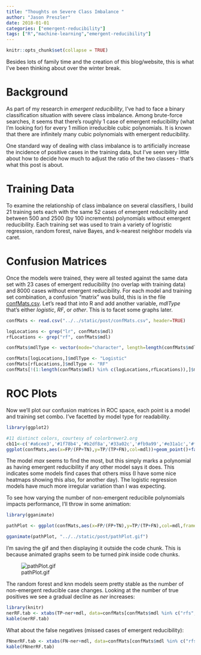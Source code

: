 ```yaml
---
title: "Thoughts on Severe Class Imbalance "
author: "Jason Preszler"
date: 2018-01-01
categories: ["emergent-reducibility"]
tags: ["R","machine-learning","emergent-reducibility"]
---
```


```r
knitr::opts_chunk$set(collapse = TRUE)
```

Besides lots of family time and the creation of this blog/website, this is what I've been thinking about over the winter break.

# Background
As part of my research in *emergent reducibility*, I've had to face a binary classification situation with severe class imbalance. Among brute-force searches, it seems that there's roughly 1 case of emergent reducibility (what I'm looking for) for every 1 million irreducible cubic polynomials. It is known that there are infinitely many cubic polynomials with emergent reducibility. 

One standard way of dealing with class imbalance is to artificially increase the incidence of positive cases in the training data, but I've seen very little about how to decide how much to adjust the ratio of the two classes - that's what this post is about.

# Training Data
To examine the relationship of class imbalance on several classifiers, I build 21 training sets each with the same 52 cases
of emergent reducibility and between 500 and 2500 (by 100 increments) polynomials without emergent reducibility. Each training set was used to train a variety of logristic regression, random forest, naive Bayes, and k-nearest neighbor models via caret.

# Confusion Matrices
Once the models were trained, they were all tested against the same data set with 23 cases of emergent reducibility (no overlap with training data) and 8000 cases without emergent reducibility. For each model and training set combination, a confusion "matrix" was build, this is in the file [confMats.csv](/post/confMats.csv). Let's read that into R and add another variable, *mdlType* that's either *logistic*, *RF*, or *other*. This is to facet some graphs later.

```r
confMats <- read.csv("../../static/post/confMats.csv", header=TRUE)

logLocations <- grep("lr", confMats$mdl)
rfLocations <- grep("rf", confMats$mdl)

confMats$mdlType <- vector(mode="character", length=length(confMats$mdl))

confMats[logLocations,]$mdlType <- "Logistic"
confMats[rfLocations,]$mdlType <- "RF"
confMats[!(1:length(confMats$mdl) %in% c(logLocations,rfLocations)),]$mdlType<-"Other"
```

# ROC Plots

Now we'll plot our confusion matrices in ROC space, each point is a model and training set combo. I've facetted by model type for readability.

```r
library(ggplot2)

#11 distinct colors, courtesy of colorbrewer2.org
cb11<-c('#a6cee3','#1f78b4','#b2df8a','#33a02c','#fb9a99','#e31a1c','#fdbf6f','#ff7f00','#cab2d6','#6a3d9a','#ffff99')
ggplot(confMats,aes(x=FP/(FP+TN),y=TP/(TP+FN),col=mdl))+geom_point()+facet_wrap(~mdlType)+scale_color_manual(values=cb11)+ggtitle("ROC Plots of Models and Class Imbalance ")

```

The model *max* seems to find the most, but this simply marks a polynomial as having emergent reducibility if any other model says it does. This indicates some models find cases that others miss (I have some nice heatmaps showing this also, for another day). The logistic regression models have much more irregular variation than I was expecting. 

To see how varying the number of non-emergent reducibile polynomials impacts performance, I'll throw in some animation:

```r
library(gganimate)

pathPlot <- ggplot(confMats,aes(x=FP/(FP+TN),y=TP/(TP+FN),col=mdl,frame=ner))+geom_path(aes(cumulative=TRUE, group=mdl))+facet_wrap(~mdlType)+scale_color_manual(values=cb11)+ggtitle("Animated ROC Paths")

gganimate(pathPlot, "../../static/post/pathPlot.gif")
```

I'm saving the gif and then displaying it outside the code chunk. This is because animated graphs seem to be turned pink inside code chunks.

![pathPlot.gif](/post/pathPlot.gif)

The random forest and knn models seem pretty stable as the number of non-emergent reducible case changes. Looking at the number of true positives we see a gradual decline as *ner* increases:

```r
library(knitr)
nerRF.tab <- xtabs(TP~ner+mdl, data=confMats[confMats$mdl %in% c("rfs","rfp","rfpp","rfsq","knn"),], drop.unused.levels = TRUE)
kable(nerRF.tab)
```

What about the false negatives (missed cases of emergent reducibility):
```r
FNnerRF.tab <- xtabs(FN~ner+mdl, data=confMats[confMats$mdl %in% c("rfs","rfp","rfpp","rfsq","knn"),], drop.unused.levels = TRUE)
kable(FNnerRF.tab)
```


